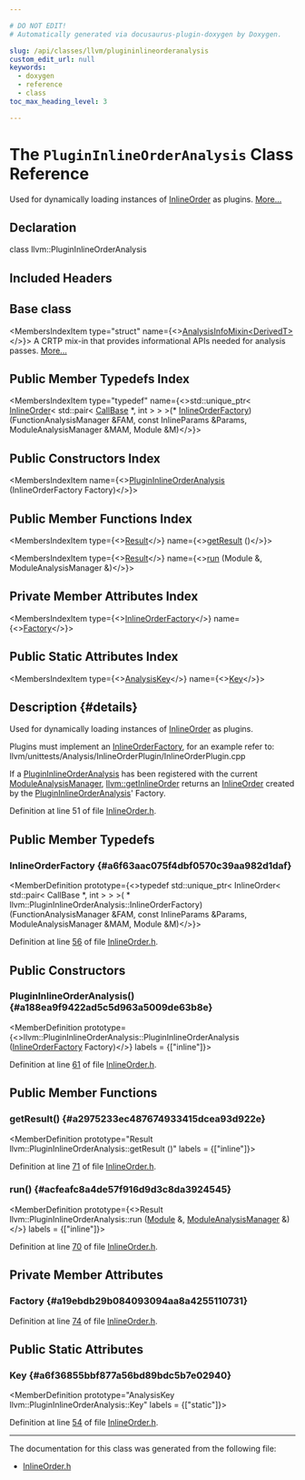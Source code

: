 ```yaml
---

# DO NOT EDIT!
# Automatically generated via docusaurus-plugin-doxygen by Doxygen.

slug: /api/classes/llvm/plugininlineorderanalysis
custom_edit_url: null
keywords:
  - doxygen
  - reference
  - class
toc_max_heading_level: 3

---
```





# The `PluginInlineOrderAnalysis` Class Reference

<DoxygenPage pluginConfig={pluginConfig}>

Used for dynamically loading instances of <a href="/docs/api/classes/llvm/inlineorder">InlineOrder</a> as plugins. <a href="#details">More...</a>

## Declaration

<CodeBlock>class llvm::PluginInlineOrderAnalysis</CodeBlock>

## Included Headers

<IncludesList>
<IncludesListItem
  filePath="llvm/Analysis/InlineOrder.h"
  permalink="/docs/api/files/include/include/llvm/include/llvm/analysis/inlineorder-h"
  isLocal="true" />
</IncludesList>

## Base class

<MembersIndex>

<MembersIndexItem
  type="struct"
  name={<><a href="/docs/api/structs/llvm/analysisinfomixin">AnalysisInfoMixin&lt;DerivedT&gt;</a></>}>
A CRTP mix-in that provides informational APIs needed for analysis passes. <a href="/docs/api/structs/llvm/analysisinfomixin/#details">More...</a>
</MembersIndexItem>

</MembersIndex>

## Public Member Typedefs Index

<MembersIndex>

<MembersIndexItem
  type="typedef"
  name={<>std::unique&#95;ptr&lt; <a href="/docs/api/classes/llvm/inlineorder">InlineOrder</a>&lt; std::pair&lt; <a href="/docs/api/classes/llvm/callbase">CallBase</a> &#42;, int &gt; &gt; &gt;(&#42; <a href="#a6f63aac075f4dbf0570c39aa982d1daf">InlineOrderFactory</a>)(FunctionAnalysisManager &FAM, const InlineParams &Params, ModuleAnalysisManager &MAM, Module &M)</>}>
</MembersIndexItem>

</MembersIndex>

## Public Constructors Index

<MembersIndex>

<MembersIndexItem
  name={<><a href="#a188ea9f9422ad5c5d963a5009de63b8e">PluginInlineOrderAnalysis</a> (InlineOrderFactory Factory)</>}>
</MembersIndexItem>

</MembersIndex>

## Public Member Functions Index

<MembersIndex>

<MembersIndexItem
  type={<><a href="/docs/api/structs/llvm/plugininlineorderanalysis/result">Result</a></>}
  name={<><a href="#a2975233ec487674933415dcea93d922e">getResult</a> ()</>}>
</MembersIndexItem>

<MembersIndexItem
  type={<><a href="/docs/api/structs/llvm/plugininlineorderanalysis/result">Result</a></>}
  name={<><a href="#acfeafc8a4de57f916d9d3c8da3924545">run</a> (Module &amp;, ModuleAnalysisManager &amp;)</>}>
</MembersIndexItem>

</MembersIndex>

## Private Member Attributes Index

<MembersIndex>

<MembersIndexItem
  type={<><a href="#a6f63aac075f4dbf0570c39aa982d1daf">InlineOrderFactory</a></>}
  name={<><a href="#a19ebdb29b084093094aa8a4255110731">Factory</a></>}>
</MembersIndexItem>

</MembersIndex>

## Public Static Attributes Index

<MembersIndex>

<MembersIndexItem
  type={<><a href="/docs/api/structs/llvm/analysiskey">AnalysisKey</a></>}
  name={<><a href="#a6f36855bbf877a56bd89bdc5b7e02940">Key</a></>}>
</MembersIndexItem>

</MembersIndex>

## Description {#details}

Used for dynamically loading instances of <a href="/docs/api/classes/llvm/inlineorder">InlineOrder</a> as plugins.

Plugins must implement an <a href="#a6f63aac075f4dbf0570c39aa982d1daf">InlineOrderFactory</a>, for an example refer to: llvm/unittests/Analysis/InlineOrderPlugin/InlineOrderPlugin.cpp

If a <a href="/docs/api/classes/llvm/plugininlineorderanalysis">PluginInlineOrderAnalysis</a> has been registered with the current <a href="/docs/api/namespaces/llvm/#af9c9208365fd9ce11392b4d79485e259">ModuleAnalysisManager</a>, <a href="/docs/api/namespaces/llvm/#a7acaa9d2987b3c0842cc1a758bfcb0d0">llvm::getInlineOrder</a> returns an <a href="/docs/api/classes/llvm/inlineorder">InlineOrder</a> created by the <a href="/docs/api/classes/llvm/plugininlineorderanalysis">PluginInlineOrderAnalysis</a>&#39; Factory.

Definition at line 51 of file <a href="/docs/api/files/include/include/llvm/include/llvm/analysis/inlineorder-h">InlineOrder.h</a>.

<SectionDefinition>

## Public Member Typedefs

### InlineOrderFactory {#a6f63aac075f4dbf0570c39aa982d1daf}

<MemberDefinition
  prototype={<>typedef std::unique&#95;ptr&lt; InlineOrder&lt; std::pair&lt; CallBase &#42;, int &gt; &gt; &gt;( &#42; llvm::PluginInlineOrderAnalysis::InlineOrderFactory) (FunctionAnalysisManager &amp;FAM, const InlineParams &amp;Params, ModuleAnalysisManager &amp;MAM, Module &amp;M)</>}>

Definition at line <a href="/docs/api/files/include/include/llvm/include/llvm/analysis/inlineorder-h/#l00056">56</a> of file <a href="/docs/api/files/include/include/llvm/include/llvm/analysis/inlineorder-h">InlineOrder.h</a>.
</MemberDefinition>

</SectionDefinition>

<SectionDefinition>

## Public Constructors

### PluginInlineOrderAnalysis() {#a188ea9f9422ad5c5d963a5009de63b8e}

<MemberDefinition
  prototype={<>llvm::PluginInlineOrderAnalysis::PluginInlineOrderAnalysis (<a href="#a6f63aac075f4dbf0570c39aa982d1daf">InlineOrderFactory</a> Factory)</>}
  labels = {["inline"]}>

Definition at line <a href="/docs/api/files/include/include/llvm/include/llvm/analysis/inlineorder-h/#l00061">61</a> of file <a href="/docs/api/files/include/include/llvm/include/llvm/analysis/inlineorder-h">InlineOrder.h</a>.
</MemberDefinition>

</SectionDefinition>

<SectionDefinition>

## Public Member Functions

### getResult() {#a2975233ec487674933415dcea93d922e}

<MemberDefinition
  prototype="Result llvm::PluginInlineOrderAnalysis::getResult ()"
  labels = {["inline"]}>

Definition at line <a href="/docs/api/files/include/include/llvm/include/llvm/analysis/inlineorder-h/#l00071">71</a> of file <a href="/docs/api/files/include/include/llvm/include/llvm/analysis/inlineorder-h">InlineOrder.h</a>.
</MemberDefinition>

### run() {#acfeafc8a4de57f916d9d3c8da3924545}

<MemberDefinition
  prototype={<>Result llvm::PluginInlineOrderAnalysis::run (<a href="/docs/api/classes/llvm/module">Module</a> &amp;, <a href="/docs/api/namespaces/llvm/#af9c9208365fd9ce11392b4d79485e259">ModuleAnalysisManager</a> &amp;)</>}
  labels = {["inline"]}>

Definition at line <a href="/docs/api/files/include/include/llvm/include/llvm/analysis/inlineorder-h/#l00070">70</a> of file <a href="/docs/api/files/include/include/llvm/include/llvm/analysis/inlineorder-h">InlineOrder.h</a>.
</MemberDefinition>

</SectionDefinition>

<SectionDefinition>

## Private Member Attributes

### Factory {#a19ebdb29b084093094aa8a4255110731}

<MemberDefinition
  prototype="InlineOrderFactory llvm::PluginInlineOrderAnalysis::Factory">

Definition at line <a href="/docs/api/files/include/include/llvm/include/llvm/analysis/inlineorder-h/#l00074">74</a> of file <a href="/docs/api/files/include/include/llvm/include/llvm/analysis/inlineorder-h">InlineOrder.h</a>.
</MemberDefinition>

</SectionDefinition>

<SectionDefinition>

## Public Static Attributes

### Key {#a6f36855bbf877a56bd89bdc5b7e02940}

<MemberDefinition
  prototype="AnalysisKey llvm::PluginInlineOrderAnalysis::Key"
  labels = {["static"]}>

Definition at line <a href="/docs/api/files/include/include/llvm/include/llvm/analysis/inlineorder-h/#l00054">54</a> of file <a href="/docs/api/files/include/include/llvm/include/llvm/analysis/inlineorder-h">InlineOrder.h</a>.
</MemberDefinition>

</SectionDefinition>

<hr/>

The documentation for this class was generated from the following file:

<ul>
<li><a href="/docs/api/files/include/include/llvm/include/llvm/analysis/inlineorder-h">InlineOrder.h</a></li>
</ul>

</DoxygenPage>

